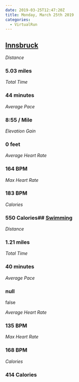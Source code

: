 ```yaml
---
date: 2019-03-25T12:47:20Z
title: Monday, March 25th 2019
categories:
  - VirtualRun
---
```

## [Innsbruck](https://www.strava.com/activities/2239584276)

_Distance_

### 5.03 miles

_Total Time_

### 44 minutes

_Average Pace_

### 8:55 / Mile

_Elevation Gain_

### 0 feet

_Average Heart Rate_

### 164 BPM

_Max Heart Rate_

### 183 BPM

_Calories_

### 550 Calories## [Swimming](https://www.strava.com/activities/2240534809)

_Distance_

### 1.21 miles

_Total Time_

### 40 minutes

_Average Pace_

### null

false

_Average Heart Rate_

### 135 BPM

_Max Heart Rate_

### 168 BPM

_Calories_

### 414 Calories